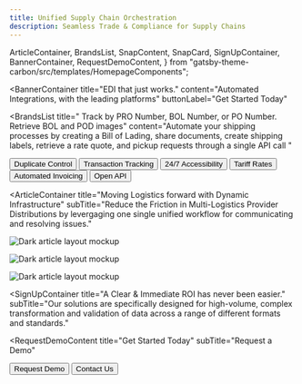 ```yaml
---
title: Unified Supply Chain Orchestration 
description: Seamless Trade & Compliance for Supply Chains
---
```


  ArticleContainer,
  BrandsList,
  SnapContent,
  SnapCard,
  SignUpContainer,
  BannerContainer,
  RequestDemoContent,
} from "gatsby-theme-carbon/src/templates/HomepageComponents";


<BannerContainer 
  title="EDI that just works."
  content="Automated Integrations, with the leading platforms"
  buttonLabel="Get Started Today"
>

</BannerContainer>

<BrandsList
  title=" Track by PRO Number, BOL Number, or PO Number.  Retrieve BOL and POD images"
  content="Automate your shipping processes by creating a Bill of Lading, share documents, create shipping labels, retrieve a rate quote, and pickup requests through a single API call "
>
  <Row>
    <Column colMd={2} colLg={2}>
      <Button kind="secondary" href="#top">
        Duplicate Control
      </Button>
    </Column>
    <Column colMd={2} colLg={2}>
      <Button kind="secondary" href="#top">
        Transaction Tracking
      </Button>
    </Column>
    <Column colMd={2} colLg={2}>
      <Button kind="secondary" href="#top">
        24/7 Accessibility
      </Button>
    </Column>
    <Column colMd={2} colLg={2}>
      <Button kind="secondary" href="#top">
        Tariff Rates
      </Button>
    </Column>
    <Column colMd={2} colLg={2}>
      <Button kind="secondary" href="#top">
        Automated Invoicing
      </Button>
    </Column>
    <Column colMd={2} colLg={2}>
      <Button kind="secondary" href="#top">
        Open API 
      </Button>
    </Column>
  </Row>
</BrandsList>

<SnapContent title="Automated EDI Compliance
 ">
  <Row>
    <Column colSm={12} colMd={6} colLg={6}>
      <SnapCard
        title="Unworkable"
        buttonLabel="Increasingly complex, multi-enterprise ecosystem"
        content="Broken business processes have significant consequences. We provide consistent workflows to provision, secure, connect, and run a fault-tolerant EDI VAN Network at half the cost per message "
      />
    </Column>
    <Column colSm={12} colMd={6} colLg={6}>
      <SnapCard
        title="Unavoidable"
        buttonLabel="From Regulations to Trade"
        content="We utilize a multi-cloud service networking platform to connect and secure services across any runtime platform and public or private cloud. From custom TMS software to the largest players like MercuryGate or NetCPB"
      />
    </Column>
    <Column colSm={12} colMd={6} colLg={6}>
      <SnapCard
        title="Urgent"
        buttonLabel="Reduce Complexity & Costs"
        content="Our advanced machine learning module is designed to help you avert potential problems that could otherwise result in fines or penalties. The system will let you know before you transmit an entry if the Importer Security Filing (ISF) has been filed or if their are any other potential issues."
      />
    </Column>
    <Column colSm={12} colMd={6} colLg={6}>
      <SnapCard
        title="Automated Notifications"
        buttonLabel="Workflow BPM Engine"
        content="Status of the shipments you are clearing for them, Statements (for Type 3 filings), Invoices, delivery orders, and Forms 7501 and 3461, Drawback reports that provide detail about their entries."
      />
    </Column>
  </Row>
</SnapContent>

<ArticleContainer
  title="Moving Logistics forward with Dynamic Infrastructure"
  subTitle="Reduce the Friction in Multi-Logistics Provider Distributions by levergaging one single unified workflow for communicating and resolving issues."
>
<Row>
<Column colMd={4} colLg={4}>
    <ArticleCard
      subTitle="Traditional"
      title="EDI Service"
      color="dark"
      >

![Dark article layout mockup](./components/images/Article_05.png)

  </ArticleCard>
</Column>
<Column colMd={4} colLg={4}>
    <ArticleCard
      subTitle="Automation"
      title="Automation"
      color="dark"
      >

![Dark article layout mockup](./components/images/Article_05.png)

  </ArticleCard>
</Column>
<Column colMd={4} colLg={4}>
    <ArticleCard
      subTitle="A.I Compliance"
      title="Automated Compliance"
      color="dark"
      >

![Dark article layout mockup](./components/images/Article_05.png)

  </ArticleCard>
</Column>
</Row>
</ArticleContainer>

<SignUpContainer
  title="A Clear & Immediate ROI has never been easier."
  subTitle="Our solutions are specifically designed for high-volume, complex transformation and validation of data across a range of different formats and standards."
></SignUpContainer>

<RequestDemoContent
  title="Get Started Today"
  subTitle="Request a Demo"
>
  <Button href="#top" kind="secondary">
    Request Demo
  </Button>
  <Button href="#top" kind="tertiary">
    Contact Us
  </Button>
</RequestDemoContent>
